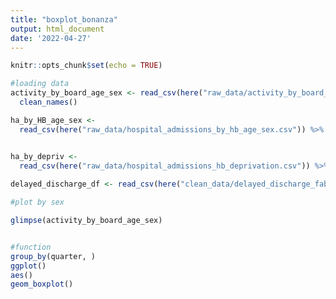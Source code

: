 ```yaml
---
title: "boxplot_bonanza"
output: html_document
date: '2022-04-27'
---
```


```r
knitr::opts_chunk$set(echo = TRUE)
```


```r
#loading data
activity_by_board_age_sex <- read_csv(here("raw_data/activity_by_board_age_sex.csv")) %>% 
  clean_names()

ha_by_HB_age_sex <-
  read_csv(here("raw_data/hospital_admissions_by_hb_age_sex.csv")) %>% clean_names()


ha_by_depriv <- 
  read_csv(here("raw_data/hospital_admissions_hb_deprivation.csv")) %>% clean_names()
 
delayed_discharge_df <- read_csv(here("clean_data/delayed_discharge_fable.csv"))          
```


```r
#plot by sex

glimpse(activity_by_board_age_sex)



```


```r
#function
group_by(quarter, )
ggplot()
aes()
geom_boxplot()
```

